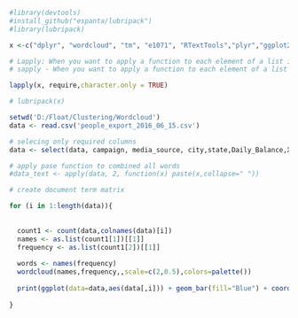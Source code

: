 ```{r}

#library(devtools)
#install_github("espanta/lubripack")
#library(lubripack)

x <-c("dplyr", "wordcloud", "tm", "e1071", "RTextTools","plyr","ggplot2","RColorBrewer")

# Lapply: When you want to apply a function to each element of a list in turn and get a list back
# sapply - When you want to apply a function to each element of a list in turn, but you want a vector back, rather than a list.

lapply(x, require,character.only = TRUE)

# lubripack(x)

setwd('D:/Float/Clustering/Wordcloud')
data <- read.csv('people_export_2016_06_15.csv')

# selecing only required columns
data <- select(data, campaign, media_source, city,state,Daily_Balance,X.region)

# apply pase function to combined all words
#data_text <- apply(data, 2, function(x) paste(x,collapse=" "))

# create document term matrix

for (i in 1:length(data)){
  
  
  count1 <- count(data,colnames(data)[i])
  names <- as.list(count1[1])[[1]]
  frequency <- as.list(count1[2])[[1]]
  
  words <- names(frequency)
  wordcloud(names,frequency,,scale=c(2,0.5),colors=palette())
  
  print(ggplot(data=data,aes(data[,i])) + geom_bar(fill="Blue") + coord_flip())
  
}

```
  